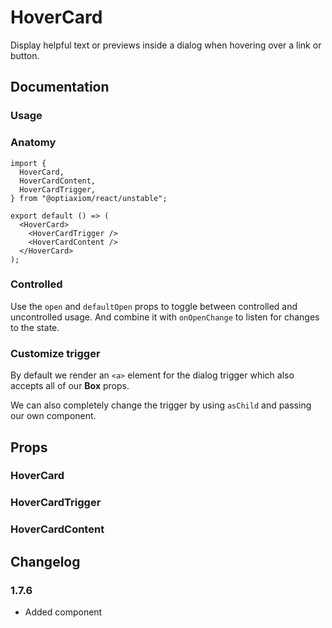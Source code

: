 
# HoverCard

Display helpful text or previews inside a dialog when hovering over a link or button.

## Documentation

### Usage

<Demo component="hover-card/usage" />

### Anatomy

```tsx
import {
  HoverCard,
  HoverCardContent,
  HoverCardTrigger,
} from "@optiaxiom/react/unstable";

export default () => (
  <HoverCard>
    <HoverCardTrigger />
    <HoverCardContent />
  </HoverCard>
);
```

### Controlled

Use the `open` and `defaultOpen` props to toggle between controlled and uncontrolled usage. And combine it with `onOpenChange` to listen for changes to the state.

<Demo component="hover-card/controlled-usage" />

### Customize trigger

By default we render an `<a>` element for the dialog trigger which also accepts all of our **Box** props.

We can also completely change the trigger by using `asChild` and passing our own component.

<Demo component="hover-card/trigger-usage" />

## Props

### HoverCard

<PropsTable component="HoverCard" />

### HoverCardTrigger

<PropsTable component="HoverCardTrigger" />

### HoverCardContent

<PropsTable component="HoverCardContent" />

## Changelog

### 1.7.6

- Added component
